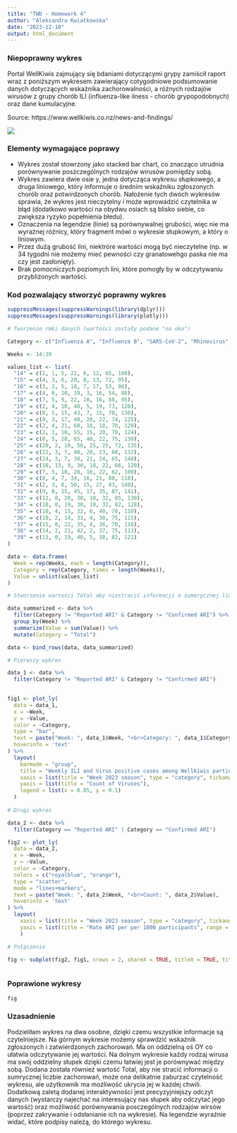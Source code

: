 ---
title: "TWD - Homework 4"
author: "Aleksandra Kwiatkowska"
date: "2023-12-10"
output: html_document
---

### Niepoprawny wykres
Portal WellKiwis zajmujący się bdaniami dotyczącymi grypy zamiścił raport wraz z poniższym wykresem zawierający cotygodniowe podsumowanie danych dotyczących wskaźnika zachorowalności, a różnych rodzajów wirusów z grupy chorób ILI (influenza-like ilness - chorób grypopodobnych) oraz dane kumulacyjne. 

Source: https://www.wellkiwis.co.nz/news-and-findings/

![](C:\MyProject\TWD\KwiatkowskaAleksandra\NiepoprawnyWykres.png)

### Elementy wymagające poprawy
+ Wykres został stowrzony jako stacked bar chart, co znacząco utrudnia porównywanie poszczególnych rodzajów wirusów pomiędzy sobą. 
+ Wykres zawiera dwie osie y, jedna dotycząca wykresu słupkowego, a druga liniowego, który informuje o średnim wskaźniku zgłoszonych chorób oraz potwirdzonych chorób. Nałożenie tych dwóch wykresów sprawia, że wykres jest nieczytelny i może wprowadzić czytelnika w błąd (dodatkowo wartości na obydwu osiach są blisko siebie, co zwiększa ryzyko popełnienia błedu).
+ Oznaczenia na legendzie (linie) są porównywalnej grubości, więc nie ma wyraźnej różnicy, który fragment mówi o wykresie słupkowym, a który o liniowym.
+ Przez dużą grubość lini, niektróre wartości mogą być nieczytelne (np. w 34 tygodni nie możemy mieć pewności czy granatowehgo paska nie ma czy jest zasłonięty).
+ Brak pomocniczych poziomych lini, które pomogły by w odczytywaniu przybliżonych wartości.


### Kod pozwalający stworzyć poprawny wykres

```{r}
suppressMessages(suppressWarnings(library(dplyr)))
suppressMessages(suppressWarnings(library(plotly)))

# Tworzenie rmki danych (wartości zostały podane "na oko")

Category <- c("Influenza A", "Influenza B", "SARS-CoV-2", "Rhinovirus", "RSV", "Other", "Confirmed ARI", "Reported ARI")

Weeks <- 14:39

values_list <- list(
  "14" = c(2, 1, 5, 22, 6, 12, 65, 160),
  "15" = c(4, 3, 6, 20, 8, 13, 72, 95),
  "16" = c(3, 2, 5, 18, 7, 17, 53, 90),
  "17" = c(4, 0, 10, 19, 3, 16, 54, 88),
  "18" = c(7, 5, 9, 22, 10, 16, 60, 95),
  "19" = c(2, 4, 10, 40, 5, 19, 73, 120),
  "20" = c(8, 5, 15, 43, 7, 15, 70, 130),
  "21" = c(9, 3, 17, 40, 20, 22, 74, 125),
  "22" = c(2, 4, 21, 60, 18, 18, 70, 129),
  "23" = c(2, 1, 10, 55, 15, 20, 70, 124),
  "24" = c(8, 5, 20, 65, 40, 22, 75, 130),
  "25" = c(20, 2, 10, 50, 25, 25, 72, 135),
  "26" = c(22, 3, 7, 40, 20, 23, 60, 132),
  "27" = c(24, 3, 7, 38, 21, 24, 65, 140),
  "28" = c(10, 15, 9, 30, 18, 22, 66, 120),
  "29" = c(7, 5, 10, 28, 16, 22, 62, 100),
  "30" = c(8, 4, 7, 34, 16, 21, 80, 110),
  "31" = c(2, 3, 8, 50, 15, 27, 83, 140),
  "32" = c(9, 0, 15, 45, 17, 35, 87, 141),
  "33" = c(12, 0, 20, 30, 10, 32, 85, 130),
  "34" = c(10, 0, 19, 30, 10, 32, 82, 128),
  "35" = c(10, 4, 15, 32, 6, 40, 78, 110),
  "36" = c(10, 2, 14, 33, 4, 30, 75, 115),
  "37" = c(15, 0, 22, 35, 4, 36, 70, 116),
  "38" = c(14, 2, 21, 42, 2, 37, 75, 113),
  "39" = c(13, 0, 19, 40, 5, 38, 82, 121)
)

data <- data.frame(
  Week = rep(Weeks, each = length(Category)),
  Category = rep(Category, times = length(Weeks)),
  Value = unlist(values_list)
)

# Stworzenie wartości Total aby niestracić informacji o sumarycznej liczbie wirusów

data_summarized <- data %>%
  filter(Category != "Reported ARI" & Category != "Confirmed ARI") %>% 
  group_by(Week) %>%
  summarize(Value = sum(Value)) %>%
  mutate(Category = "Total")

data <- bind_rows(data, data_summarized)

# Pierwszy wykres

data_1 <- data %>% 
  filter(Category != "Reported ARI" & Category != "Confirmed ARI")
  

fig1 <- plot_ly(
  data = data_1,
  x = ~Week,
  y = ~Value,
  color = ~Category,
  type = "bar",
  text = paste("Week: ", data_1$Week, "<br>Category: ", data_1$Category, "<br>Count: ", data_1$Value),
  hoverinfo = 'text'
) %>%
  layout(
    barmode = "group",
    title = "Weekly ILI and Virus positive cases among WellKiwis participants since April 2023",
    xaxis = list(title = "Week 2023 season", type = "category", tickangle = 0),
    yaxis = list(title = "Count of Viruses"),
    legend = list(x = 0.85, y = 0.5)
  )
  
# Drugi wykres

data_2 <- data %>% 
  filter(Category == "Reported ARI" | Category == "Confirmed ARI") 

fig2 <- plot_ly(
  data = data_2,
  x = ~Week,
  y = ~Value,
  color = ~Category,
  colors = c("royalblue", "orange"),
  type = "scatter",
  mode = "lines+markers",
  text = paste("Week: ", data_2$Week, "<br>Count: ", data_2$Value),
  hoverinfo = 'text'
) %>%
  layout(
    xaxis = list(title = "Week 2023 season", type = "category", tickangle = 0),
    yaxis = list(title = "Rate ARI per per 1000 participants", range = c(0, 160))
    )

# Połączenie

fig <- subplot(fig2, fig1, nrows = 2, shareX = TRUE, titleX = TRUE, titleY = TRUE, margin = 0.05)



```

### Poprawione wykresy

```{r , echo=FALSE, fig.width=10, fig.height=8}

fig

```

### Uzasadnienie
Podzieliłam wykres na dwa osobne, dzięki czemu wszystkie informacje są czytelniejsze. Na górnym wykresie możemy sprawdzić wskaźnik zgłoszonych i zatwierdzonych zachorowań. Ma on oddzielną oś OY co ułatwia odczytywanie jej wartości. Na dolnym wykresie każdy rodzaj wirusa ma swój oddzielny słupek dzięki czemu łatwiej jest je porównywać między sobą. Dodana została również wartość Total, aby nie stracić informacji o sumrycznej liczbie zachorowań, może ona delikatnie zaburzać czytelność wykresu, ale użytkownik ma możliwość ukrycia jej w każdej chwili. Dodatkową zaletą dodanej interaktywności jest precyzyjniejszy odczyt danych (wystarczy najechać na interesujący nas słupek aby odczytać jego wartość) oraz możliwość porównywania posczególnych rodzajów wirsów (poprzez zakrywanie i odsłanianie ich na wykresie). Na legendzie wyraźnie widać, które podpisy należą, do którego wykresu.